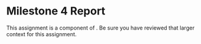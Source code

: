 
# Milestone 4 Report

<UnderDevelopment display={true} />

This assignment is a component of <SiteLink linkKey={SiteLinks.milestone_4_top}/>.
Be sure you have reviewed that larger context for this assignment.
